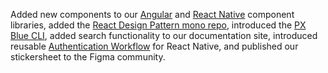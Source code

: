 Added new components to our [Angular](https://pxblue-components.github.io/angular) and [React Native](https://pxblue-components.github.io/react-native) component libraries, added the [React Design Pattern mono repo](https://codesandbox.io/s/github/pxblue/react-design-patterns), introduced the [PX Blue CLI](https://www.npmjs.com/package/@pxblue/cli), added search functionality to our documentation site, introduced reusable [Authentication Workflow](https://www.npmjs.com/package/@pxblue/react-native-auth-workflow) for React Native, and published our stickersheet to the Figma community.
